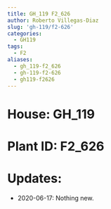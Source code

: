 ```yaml
---
title: GH_119 F2_626
author: Roberto Villegas-Diaz
slug: 'gh-119/f2-626'
categories:
  - GH119
tags:
  - F2
aliases:
  - gh_119-f2_626
  - gh-119-f2-626
  - gh119-f2626
---
```


# **House**: GH_119
# **Plant ID**: F2_626
# **Updates**: 
 - 2020-06-17: Nothing new.
